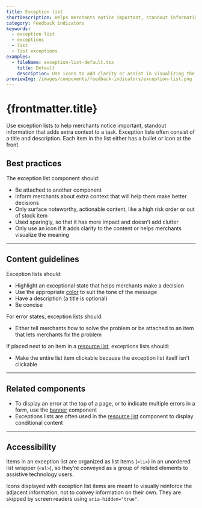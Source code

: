 ```yaml
---
title: Exception list
shortDescription: Helps merchants notice important, standout information that adds extra context to a task.
category: Feedback indicators
keywords:
  - exception list
  - exceptions
  - list
  - list exceptions
examples:
  - fileName: exception-list-default.tsx
    title: Default
    description: Use icons to add clarity or assist in visualizing the meaning
previewImg: /images/components/feedback-indicators/exception-list.png
---
```


# {frontmatter.title}

<Lede>

Use exception lists to help merchants notice important, standout information that adds extra context to a task. Exception lists often consist of a title and description. Each item in the list either has a bullet or icon at the front.

</Lede>

<Examples />

<Props componentName={frontmatter.title} />

## Best practices

The exception list component should:

- Be attached to another component
- Inform merchants about extra context that will help them make better decisions
- Only surface noteworthy, actionable content, like a high risk order or out of stock item
- Used sparingly, so that it has more impact and doesn’t add clutter
- Only use an icon if it adds clarity to the content or helps merchants visualize the meaning

---

## Content guidelines

Exception lists should:

- Highlight an exceptional state that helps merchants make a decision
- Use the appropriate [color](https://polaris.shopify.com/design/colors) to suit the tone of the message
- Have a description (a title is optional)
- Be concise

For error states, exception lists should:

- Either tell merchants how to solve the problem or be attached to an item that lets merchants fix the problem

If placed next to an item in a [resource list](https://polaris.shopify.com/components/resource-list), exceptions lists should:

- Make the entire list item clickable because the exception list itself isn’t clickable

---

## Related components

- To display an error at the top of a page, or to indicate multiple errors in a form, use the [banner](https://polaris.shopify.com/components/feedback-indicators/banner) component
- Exceptions lists are often used in the [resource list](https://polaris.shopify.com/components/resource-list) component to display conditional content

---

## Accessibility

Items in an exception list are organized as list items (`<li>`) in an unordered list wrapper (`<ul>`), so they’re conveyed as a group of related elements to assistive technology users.

Icons displayed with exception list items are meant to visually reinforce the adjacent information, not to convey information on their own. They are skipped by screen readers using `aria-hidden="true"`.
